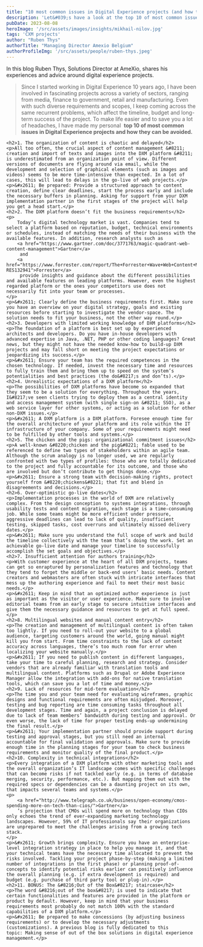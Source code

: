 ```yaml
---
title: "10 most common issues in Digital Experience projects (and how to avoid them)"
description: 'Let&#039;s have a look at the top 10 of most common issues in Digital Experience projects and how you can make sure to avoid them'
pubDate: 2023-08-08
heroImage: '/src/assets/images/insights/mikhail-nilov.jpg'
tags: 'CXM projects'
author: "Ruben Thys"
authorTitle: "Managing Director Amexio Belgium"
authorProfileImg: '/src/assets/people/ruben-thys.jpeg'
---
```


<LayoutSection backgroundColor="dark">
        <p>In this blog Ruben Thys, Solutions Director at AmeXio, shares his experiences and advice around digital experience projects.</p>
</LayoutSection>

<LayoutSection>
    <blockquote>
            Since I started working in Digital Experience 10 years ago, I have been involved in fascinating projects across a variety of sectors, ranging from media, finance to government, retail and manufacturing. Even with such diverse requirements and scopes, I keep coming across the same recurrent problems, which affect the timeline, budget and long-term success of the project. To make life easier and to save you a lot of headaches, I have made my personal 
            <strong>top 10 of most common issues in Digital Experience projects and how they can be avoided.</strong>
    </blockquote>

    <h2>1. The organization of content is chaotic and delayed</h2>
    <p>All too often, the crucial aspect of content management &#8211; creation and import of texts and images into the DXM platform &#8211; is underestimated from an organization point of view. Different versions of documents are flying around via email, while the development and selection of graphical elements (such as images and videos) seems to be more time-intensive than expected. In a lot of cases, this will lead to delays in the go-live of web projects.</p>
    <p>&#x2611; Be prepared: Provide a structured approach to content creation, define clear deadlines, start the process early and include the necessary buffers in planning. Asking for support from your DXM implementation partner in the first stages of the project will help you get a head start.</p>
    <h2>2. The DXM platform doesn’t fit the business requirements</h2>
    <p>
        Today’s digital technology market is vast. Companies tend to select a platform based on reputation, budget, technical environments or schedules, instead of matching the needs of their business with the available features. In addition, research analysts such as 
        <a href="https://www.gartner.com/doc/3771763/magic-quadrant-web-content-management">Gartner</a>
         and 
        <a href="https://www.forrester.com/report/The+Forrester+Wave+Web+Content+Management+Systems+Q1+2017/-/E-RES132941">Forrester</a>
         provide insights and guidance about the different possibilities and available features on leading platforms. However, even the highest regarded platform or the ones your competitors use does not necessarily fit into your team or processes.
    </p>
    <p>&#x2611; Clearly define the business requirements first. Make sure you have an overview on your digital strategy, goals and existing resources before starting to investigate the vendor-space. The solution needs to fit your business, not the other way round.</p>
    <h2>3. Developers with limited working knowledge of DXM platforms</h2>
    <p>The foundation of a platform is best set up by experienced architects and developers. Do you have in-house developers with advanced expertise in Java, .NET, PHP or other coding languages? Great news, but they might not have the needed know-how to build-up DXM projects and may fall short on meeting the project expectations or jeopardizing its success.</p>
    <p>&#x2611; Ensure your team has the required competences in the chosen technology. If needed, invest the necessary time and resources to fully train them and bring them up to speed on the system’s potentialities and best practices (the do&#8217;s and don’ts).</p>
    <h2>4. Unrealistic expectations of a DXM platform</h2>
    <p>The possibilities of DXM platforms have become so expanded that they seem to be a solution for everything. Throughout the years, I&#8217;ve seen clients trying to deploy them as a central identity and access management system (with single sign-on &#8211; SSO), as a web service layer for other systems, or acting as a solution for other non-DXM issues.</p>
    <p>&#x2611; A DXM platform is a DXM platform. Foresee enough time for the overall architecture of your platform and its role within the IT infrastructure of your company. Some of your requirements might need to be fulfilled by other tools and systems.</p>
    <h2>5. The chicken and the pigs: organizational commitment issues</h2>
    <p>A well-known &#8220;chicken and the pig&#8221; fable used to be referenced to define two types of stakeholders within an agile team. Although the scrum analogy is no longer used, we are regularly confronted with two types of profiles: those who are totally dedicated to the project and fully accountable for its outcome, and those who are involved but don’t contribute to get things done.</p>
    <p>&#x2611; Ensure a strong team with decision-making rights, protect yourself from &#8220;chickens&#8221; that fit and blend in disagreements and decisions.</p>
    <h2>6. Over-optimistic go-live dates</h2>
    <p>Implementation processes in the world of DXM are relatively complex. From the design conception to systems integrations, through usability tests and content migration, each stage is a time-consuming job. While some teams might be more efficient under pressure, aggressive deadlines can lead to lack of quality, insufficient testing, skipped tasks, cost overruns and ultimately missed delivery dates.</p>
    <p>&#x2611; Make sure you understand the full scope of work and build the timeline collectively with the team that’s doing the work. Set an achievable go-live date and manage your timeline to successfully accomplish the set goals and objectives.</p>
    <h2>7. Insufficient attention for authors training</h2>
    <p>With customer experience at the heart of all DXM projects, teams can get so enraptured by personalization features and technology that they tend to forget the middle or back-end users’ basic needs. Content creators and webmasters are often stuck with intricate interfaces that mess up the authoring experience and fail to meet their most basic needs.</p>
    <p>&#x2611; Keep in mind that an optimized author experience is just as important as the visitor or user experience. Make sure to involve editorial teams from an early stage to secure intuitive interfaces and give them the necessary guidance and resources to get at full speed.</p>
    <h2>8. Multilingual websites and manual content entry</h2>
    <p>The creation and management of multilingual content is often taken too lightly. If you need to roll-out your website to a global audience, targeting customers around the world, going manual might kill you from start. From time constraints to the lack of content accuracy across languages, there’s too much room for error when localizing your website manually.</p>
    <p>&#x2611; If you need to publish content in different languages, take your time to careful planning, research and strategy. Consider vendors that are already familiar with translation tools and multilingual content. Platforms such as Drupal or Adobe Experience Manager allow the integration with add-ons for native translation tools, which can save you a lot of time and money.</p>
    <h2>9. Lack of resources for mid-term evaluation</h2>
    <p>The time you and your team need for evaluating wireframes, graphic designs and functional requirements are often misjudged. Moreover, testing and bug reporting are time consuming tasks throughout all development stages. Time and again, a project conclusion is delayed due to lack of team members’ bandwidth during testing and approval. Or even worse, the lack of time for proper testing ends-up undermining the final result.</p>
    <p>&#x2611; Your implementation partner should provide support during testing and approval stages, but you still need an internal accountable for final validation and approvals. Make sure to provide enough time in the planning stages for your team to check business requirements and monitor quality of the final product.</p>
    <h2>10. Complexity in technical integrations</h2>
    <p>Every integration of a DXM platform with other marketing tools and the overall organization’s IT landscape comes with specific challenges that can become risks if not tackled early (e.g. in terms of database merging, security, performance, etc.). But mapping them out with the required specs or dependencies can be a daunting project on its own, that impacts several teams and systems.</p>
    <p>
        <a href="http://www.telegraph.co.uk/business/open-economy/cmos-spending-more-on-tech-than-cios/">Gartner</a>
        ’s projection that CMOs will spend more on technology than CIOs only echoes the trend of ever-expanding marketing technology landscapes. However, 59% of IT professionals say their organizations are unprepared to meet the challenges arising from a growing tech stack.
    </p>
    <p>&#x2611; Growth brings complexity. Ensure you have an enterprise-level integration strategy in place to help you manage it, and that your technical teams have the necessary time allocated to prevent the risks involved. Tackling your project phase-by-step (making a limited number of integrations in the first phase) or planning proof-of-concepts to identify potential risks earlier can positively influence the overall planning (e.g. if extra development is required) and budget (e.g. purchase of third party tool or plug-in).</p>
    <h2>11. BONUS: The &#8216;Out of the Box&#8217; staircase</h2>
    <p>The word &#8216;out of the box&#8217; is used to indicate that certain functionalities and features are provided in the platform or product by default. However, keep in mind that your business requirements most probably do not match 100% with the standard capabilities of a DXM platform.</p>
    <p>&#x2611; Be prepared to make concessions (by adjusting business requirements) or to develop the necessary adjustments (customizations). A previous blog is fully dedicated to this topic: Making sense of out of the box solutions in digital experience management.</p>
</LayoutSection>